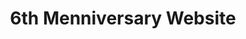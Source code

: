 ---
title: "6th Menniversary Website"
publishedAt: "2025-04-22"
summary: "เว็บไซต์ที่ทำให้แฟนในวันครบรอบ 6 เดือน ใช้ Next.JS / Tailwind CSS / Swiper"
images:
    - "/images/projects/website/6-months.png"
link: "https://6-months.jittiphat.site/"
links: "https://github.com/Jittiphatz/6-months-menniversary"

---